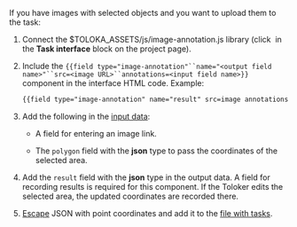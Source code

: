 If you have images with selected objects and you want to upload them to the task:

1. Connect the $TOLOKA_ASSETS/js/image-annotation.js library (click <img src="https://tlk-infra-front.azureedge.net/portal-static/uploaded/images/1675425167322/1675425167322_original_svg.svg" alt="" /> in the **Task interface** block on the project page).

1. Include the `{{field type="image-annotation"``name="<output field name>"``src=<image URL>``annotations=<input field name>}}` component in the interface HTML code. Example:

    ```html
    {{field type="image-annotation" name="result" src=image annotations=polygon}}
    ```

1. Add the following in the [input data](/docs/guide/incoming):

    - A field for entering an image link.

    - The `polygon` field with the **json** type to pass the coordinates of the selected area.

1. Add the `result` field with the **json** type in the output data. A field for recording results is required for this component. If the Toloker edits the selected area, the updated coordinates are recorded there.

1. [Escape](/docs/guide/pool_csv#json) JSON with point coordinates and add it to the [file with tasks](/docs/glossary#tsv).
